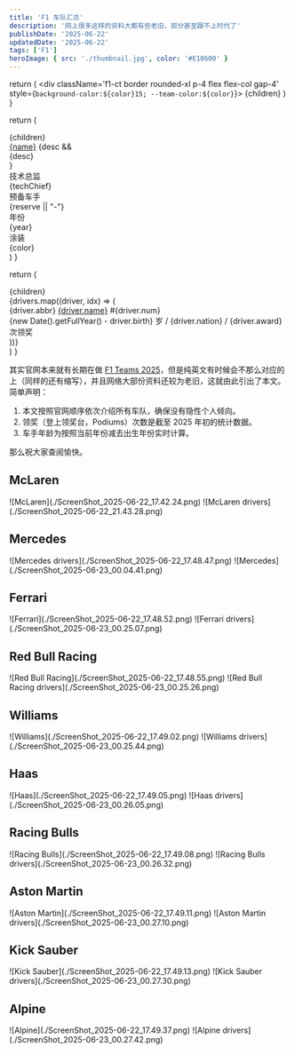 ```yaml
---
title: 'F1 车队汇总'
description: '网上很多这样的资料大都有些老旧，部分甚至跟不上时代了'
publishDate: '2025-06-22'
updatedDate: '2025-06-22'
tags: ['F1']
heroImage: { src: './thumbnail.jpg', color: '#E10600' }
---
```


  return (
    <div className='f1-ct border rounded-xl p-4 flex flex-col gap-4'
      style={`background-color:${color}15; --team-color:${color}`}>
      {children}
      <style>{".f1-ct p{margin:0};"}</style>
    </div>
  )
}

  return (
    <div className='grid gap-4 md:grid-cols-2'>
      <div className='max-md:max-w-100'>{children}</div>
      <div className='flex flex-col gap-4'>
        <div className='max-md:flex items-end gap-x-2'>
          <a className='text-foreground text-lg font-bold my-0'
            href={link} target='_blank'>{name}</a>
          {desc && <div className='text-muted-foreground my-0'>{desc}</div>}
        </div>
        <div className='flex flex-wrap gap-x-8 gap-y-2'>
          <div>
            <div className='text-xs text-muted-foreground'>技术总监</div>
            <div className='text-foreground mt-0'>{techChief}</div>
          </div>
          <div>
            <div className='text-xs text-muted-foreground'>预备车手</div>
            <div className='text-foreground mt-0'>{reserve || "-"}</div>
          </div>
          <div>
            <div className='text-xs text-muted-foreground'>年份</div>
            <div className='text-foreground mt-0'>{year}</div>
          </div>
          <div>
            <div className='text-xs text-muted-foreground'>涂装</div>
            <div className='text-foreground mt-0'>{color}</div>
          </div>
        </div>
      </div>
    </div>
  )
}

  return (
    <div>
      {children}
      <div className='flex-1 pt-4 grid grid-cols-2 gap-x-4'>
        {drivers.map((driver, idx) => (
          <div key={idx} className='flex flex-col gap-y-2'>
            <div className='max-sm:flex flex-wrap items-center gap-y-2'>
              <span className='font-mono me-2 rounded border px-1.5 sm:py-0.5'
                style="border-color:var(--team-color);color:var(--team-color)">{driver.abbr}</span>
              <a className='max-sm:order-3 text-foreground'
                href={driver.link} target='_blank'>{driver.name}</a>
              <span className='max-sm:flex-1 float-right text-right text-muted-foreground'>#{driver.num}</span>
            </div>
            <div className='max-sm:flex flex-col'>
              <span>{new Date().getFullYear() - driver.birth} 岁 / </span>
              <span>{driver.nation} / </span>
              <span>{driver.award} 次领奖</span>
            </div>
          </div>
        ))}
      </div>
    </div>
  )
}

其实官网本来就有长期在做 [F1 Teams 2025](https://www.formula1.com/en/teams)，但是纯英文有时候会不那么对应的上（同样的还有缩写），并且网络大部份资料还较为老旧，这就由此引出了本文。简单声明：

1. 本文按照官网顺序依次介绍所有车队，确保没有隐性个人倾向。
2. 领奖（登上领奖台，Podiums）次数是截至 2025 年初的统计数据。
3. 车手年龄为按照当前年份减去出生年份实时计算。

那么祝大家查阅愉快。

## McLaren

<Container color="#F47600">
  <TeamTable
    link="https://www.formula1.com/en/teams/mclaren"
    name="迈凯伦"
    desc="McLaren Formula 1 Team"
    techChief="Peter Prodromou / Neil Houldey"
    reserve="-"
    year="1966"
    color="橙、黑">
    ![McLaren](./ScreenShot_2025-06-22_17.42.24.png)
  </TeamTable>
  <DriversTable
    drivers={[
      { abbr: "PIA", name: "奥斯卡 · 皮亚斯特里", num: "81", birth: 2001, nation: "澳大利亚", award: "10", link: "https://www.formula1.com/en/drivers/oscar-piastri" },
      { abbr: "NOR", name: "兰多 · 诺里斯", num: "4", birth: 1999, nation: "英国", award: "26", link: "https://www.formula1.com/en/drivers/lando-norris" }
    ]}
  >
    ![McLaren drivers](./ScreenShot_2025-06-22_21.43.28.png)
  </DriversTable>
</Container>

## Mercedes

<Container color="#00D7B6">
  <TeamTable
    link="https://www.formula1.com/en/teams/mercedes"
    name="梅赛德斯"
    desc="Mercedes-AMG Petronas Formula One Team"
    techChief="James Allison"
    reserve="Valtteri Bottas, Fred Vesti"
    year="1970"
    color="黑、薄荷绿、白">
    ![Mercedes drivers](./ScreenShot_2025-06-22_17.48.47.png)
  </TeamTable>
  <DriversTable
    drivers={[
      { abbr: "RUS", name: "乔治 · 拉塞尔", num: "63", birth: 1998, nation: "英国", award: "15", link: "https://www.formula1.com/en/drivers/george-russell" },
      { abbr: "ANT", name: "基米 · 安东内利", num: "12", birth: 2006, nation: "意大利", award: "0", link: "https://www.formula1.com/en/drivers/kimi-antonelli" }
    ]}>
    ![Mercedes](./ScreenShot_2025-06-23_00.04.41.png)
  </DriversTable>
</Container>

## Ferrari

<Container color="#ED1131">
  <TeamTable
    link="https://www.formula1.com/en/teams/ferrari"
    name="法拉利"
    desc="Scuderia Ferrari HP"
    techChief="Loic Serra / Enrico Gualtieri"
    reserve="Antonio Giovinazzi, Zhou Guanyu"
    year="1950"
    color="红、白">
    ![Ferrari](./ScreenShot_2025-06-22_17.48.52.png)
  </TeamTable>
  <DriversTable
    drivers={[
      { abbr: "LEC", name: "查尔斯 · 勒克莱尔", num: "16", birth: 1997, nation: "摩纳哥", award: "43", link: "https://www.formula1.com/en/drivers/charles-leclerc" },
      { abbr: "HAM", name: "刘易斯 · 汉密尔顿", num: "44", birth: 1985, nation: "英国", award: "202", link: "https://www.formula1.com/en/drivers/lewis-hamilton" }
    ]}>
    ![Ferrari drivers](./ScreenShot_2025-06-23_00.25.07.png)
  </DriversTable>
</Container>

## Red Bull Racing

<Container color="#4781D7">
  <TeamTable
    link="https://www.formula1.com/en/teams/red-bull-racing"
    name="红牛"
    desc="Oracle Red Bull Racing"
    techChief="Pierre Waché"
    reserve="-"
    year="1985"
    color="深蓝、红">
    ![Red Bull Racing](./ScreenShot_2025-06-22_17.48.55.png)
  </TeamTable>
  <DriversTable
    drivers={[
      { abbr: "VER", name: "马克斯 · 维斯塔潘（维神）", num: "1", birth: 1997, nation: "荷兰", award: "85", link: "https://www.formula1.com/en/drivers/max-verstappen" },
      { abbr: "TSU", name: "角田裕毅", num: "22", birth: 2000, nation: "日本", award: "0", link: "https://www.formula1.com/en/drivers/yuki-tsunoda" }
    ]}>
    ![Red Bull Racing drivers](./ScreenShot_2025-06-23_00.25.26.png)
  </DriversTable>
</Container>

## Williams

<Container color="#1868DB">
  <TeamTable
    link="https://www.formula1.com/en/teams/williams"
    name="威廉姆斯"
    desc="Atlassian Williams Racing"
    techChief="Pat Fry"
    reserve="-"
    year="1978"
    color="宝蓝、白">
    ![Williams](./ScreenShot_2025-06-22_17.49.02.png)
  </TeamTable>
  <DriversTable
    drivers={[
      { abbr: "ALB", name: "亚历山大 · 阿尔本", num: "23", birth: 1996, nation: "泰国", award: "2", link: "https://www.formula1.com/en/drivers/alexander-albon" },
      { abbr: "SAI", name: "卡洛斯 · 塞恩斯", num: "55", birth: 1994, nation: "西班牙", award: "27", link: "https://www.formula1.com/en/drivers/carlos-sainz" }
    ]}>
    ![Williams drivers](./ScreenShot_2025-06-23_00.25.44.png)
  </DriversTable>
</Container>

## Haas

<Container color="#9C9FA2">
  <TeamTable
    link="https://www.formula1.com/en/teams/haas"
    name="哈斯"
    desc="MoneyGram Haas F1 Team"
    techChief="Andrea De Zordo"
    reserve="Ryo Hirakawa"
    year="2016"
    color="黑、红、白">
    ![Haas](./ScreenShot_2025-06-22_17.49.05.png)
  </TeamTable>
  <DriversTable
    drivers={[
      { abbr: "OCO", name: "埃斯特班 · 奥康", num: "31", birth: 1996, nation: "法国", award: "4", link: "https://www.formula1.com/en/drivers/esteban-ocon" },
      { abbr: "BEA", name: "奥利弗 · 贝尔曼", num: "87", birth: 2005, nation: "英国", award: "0", link: "https://www.formula1.com/en/drivers/oliver-bearman" }
    ]}>
    ![Haas drivers](./ScreenShot_2025-06-23_00.26.05.png)
  </DriversTable>
</Container>

## Racing Bulls

<Container color="#6C98FF">
  <TeamTable
    link="https://www.formula1.com/en/teams/racing-bulls"
    name="红牛二队 / 小红牛 / 青年红牛"
    desc="Visa Cash App Racing Bulls Formula One Team"
    techChief="Tim Goss"
    reserve="Ayumu Iwasa"
    year="1985"
    color="白、蓝">
    ![Racing Bulls](./ScreenShot_2025-06-22_17.49.08.png)
  </TeamTable>
  <DriversTable
    drivers={[
      { abbr: "LAW", name: "‌利亚姆 · 劳森", num: "30", birth: 2002, nation: "新西兰", award: "0", link: "https://www.formula1.com/en/drivers/liam-lawson" },
      { abbr: "HAD", name: "伊萨克 · 哈贾尔", num: "6", birth: 2004, nation: "法国", award: "0", link: "https://www.formula1.com/en/drivers/isack-hadjar" }
    ]}>
    ![Racing Bulls drivers](./ScreenShot_2025-06-23_00.26.32.png)
  </DriversTable>
</Container>

## Aston Martin

<Container color="#229971">
  <TeamTable
    link="https://www.formula1.com/en/teams/aston-martin"
    name="阿斯顿马丁"
    desc="Aston Martin Aramco Formula One Team"
    techChief="Eric Blandin"
    reserve="Felipe Drugovich, Stoffel Vandoorne"
    year="2018"
    color="马尔代夫绿、白">
    ![Aston Martin](./ScreenShot_2025-06-22_17.49.11.png)
  </TeamTable>
  <DriversTable
    drivers={[
      { abbr: "STR", name: "兰斯 · 斯特罗尔（太子 / 少爷）", num: "18", birth: 1998, nation: "加拿大", award: "3", link: "https://www.formula1.com/en/drivers/lance-stroll" },
      { abbr: "ALO", name: "费尔南多 · 阿隆索（头哥）", num: "14", birth: 1981, nation: "西班牙", award: "106", link: "https://www.formula1.com/en/drivers/fernando-alonso" }
    ]}>
    ![Aston Martin drivers](./ScreenShot_2025-06-23_00.27.10.png)
  </DriversTable>
</Container>

## Kick Sauber

<Container color="#01C00E">
  <TeamTable
    link="https://www.formula1.com/en/teams/kick-sauber"
    name="Kick 索伯"
    desc="Stake F1 Team Kick Sauber"
    techChief="James Key"
    reserve="-"
    year="1993"
    color="绿、黑">
    ![Kick Sauber](./ScreenShot_2025-06-22_17.49.13.png)
  </TeamTable>
  <DriversTable
    drivers={[
      { abbr: "HUL", name: "尼科 · 霍肯伯格", num: "27", birth: 1987, nation: "德国", award: "0", link: "https://www.formula1.com/en/drivers/nico-hulkenberg" },
      { abbr: "BOR", name: "加布里埃尔 · 博托莱托", num: "5", birth: 2004, nation: "巴西", award: "0", link: "https://www.formula1.com/en/drivers/gabriel-bortoleto" }
    ]}>
    ![Kick Sauber drivers](./ScreenShot_2025-06-23_00.27.30.png)
  </DriversTable>
</Container>

## Alpine

<Container color="#00A1E8">
  <TeamTable
    link="https://www.formula1.com/en/teams/alpine"
    name="Alpine"
    desc="BWT Alpine Formula One Team"
    techChief="David Sanchez"
    reserve="Jack Doohan, Paul Aron, Kush Maini"
    year="1986"
    color="粉、蓝、黑">
    ![Alpine](./ScreenShot_2025-06-22_17.49.37.png)
  </TeamTable>
  <DriversTable
    drivers={[
      { abbr: "GAS", name: "皮埃尔 · 加斯利", num: "10", birth: 1996, nation: "法国", award: "5", link: "https://www.formula1.com/en/drivers/pierre-gasly" },
      { abbr: "COL", name: "弗兰科 · 科拉平托", num: "43", birth: 2003, nation: "阿根廷", award: "0", link: "https://www.formula1.com/en/drivers/franco-colapinto" }
    ]}>
    ![Alpine drivers](./ScreenShot_2025-06-23_00.27.42.png)
  </DriversTable>
</Container>
